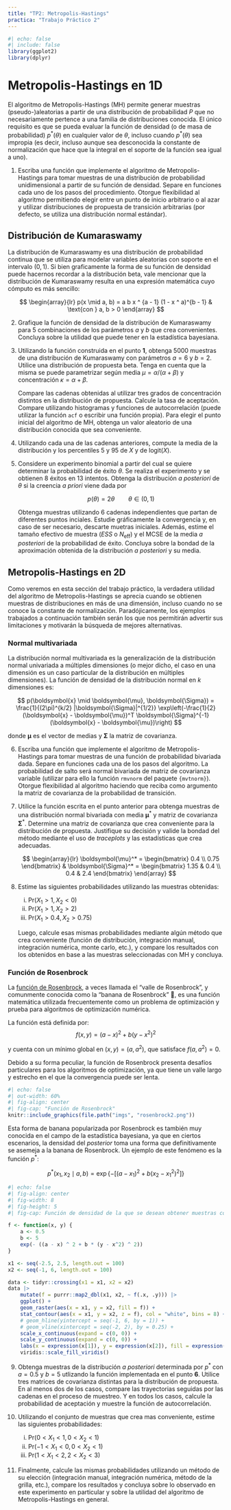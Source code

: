 ```yaml
---
title: "TP2: Metropolis-Hastings"
practica: "Trabajo Práctico 2"
---
```


```r
#| echo: false
#| include: false
library(ggplot2)
library(dplyr)
```

# Metropolis-Hastings en 1D

El algoritmo de Metropolis-Hastings (MH) permite generar muestras (pseudo-)aleatorias a 
partir de una distribución de probabilidad $P$ que no necesariamente pertence a una 
familia de distribuciones conocida. El único requisito es que se pueda evaluar la función
de densidad (o de masa de probabilidad) $p^*(\theta)$ en cualquier valor de $\theta$,
incluso cuando $p^*(\theta)$ sea impropia (es decir, incluso aunque sea
desconocida la constante de normalización que hace que la integral en el soporte de la 
función sea igual a uno).

1.  Escriba una función que implemente el algoritmo de Metropolis-Hastings para tomar 
    muestras de una distribución de probabilidad unidimensional a partir de su función de 
    densidad. Separe en funciones cada uno de los pasos del procedimiento. 
    Otorgue flexibilidad al algoritmo permitiendo elegir entre un punto de inicio arbitrario
    o al azar y utilizar distribuciones de propuesta de transición arbitrarias 
    (por defecto, se utiliza una distribución normal estándar).

## Distribución de Kumaraswamy

La distribución de Kumaraswamy es una distribución de probabilidad continua que se utiliza
para modelar variables aleatorias con soporte en el intervalo $(0, 1)$. Si bien graficamente
la forma de su función de densidad puede hacernos recordar a la distribución beta, 
vale mencionar que la distribución de Kumaraswamy resulta en una expresión matemática
cuyo cómputo es más sencillo:

$$
\begin{array}{lr}
p(x \mid a, b) = a b x ^ {a - 1} (1 - x ^ a)^{b - 1} & \text{con } a, b > 0
\end{array}
$$

2.  Grafique la función de densidad de la distribución de Kumaraswamy para 5 combinaciones
    de los parámetros $a$ y $b$ que crea convenientes. Concluya sobre la utilidad que 
    puede tener en la estadística bayesiana.

3.  Utilizando la función construida en el punto **1**, obtenga 5000 muestras de una 
    distribución de Kumaraswamy con parámetros $a=6$ y $b=2$.
    Utilice una distribución de propuesta beta. Tenga en cuenta que la misma se puede 
    parametrizar según media $\mu = \alpha / (\alpha + \beta)$ y  concentración 
    $\kappa = \alpha + \beta$.

    Compare las cadenas obtenidas al utilizar tres grados de concentración distintos
    en la distribución de propuesta. Calcule la tasa de aceptación. Compare utilizando 
    histogramas y funciones de autocorrelación (puede utilizar la función `acf` o 
    escribir una función propia). Para elegir el punto inicial del algoritmo de MH, 
    obtenga un valor aleatorio de una distribución conocida que sea conveniente.    
    
4.  Utilizando cada una de las cadenas anteriores, compute la media de la 
    distribución y los percentiles 5 y 95 de $X$ y de $\mathrm{logit}(X)$.

5.  Considere un experimento binomial a partir del cual se quiere determinar la 
    probabilidad de éxito $\theta$. Se realiza el experimento y se obtienen 8 éxitos en 
    13 intentos. Obtenga la distribución _a posteriori_ de $\theta$ si la creencia 
    _a priori_ viene dada por

    $$
    p(\theta) = 2 \theta \qquad \theta \in (0, 1)
    $$

    Obtenga muestras utilizando 6 cadenas independientes que partan de diferentes puntos
    inciales. Estudie gráficamente la convergencia y, en caso de ser necesario, descarte 
    muetras iniciales. Además, estime el tamaño efectivo de muestra 
    ($ESS$ o $N_{\mathrm{eff}}$) y el MCSE de la media _a posteriori_ de la probabilidad 
    de éxito. Concluya sobre la bondad de la aproximación obtenida de la distribución 
    _a posteriori_ y su media.


## Metropolis-Hastings en 2D

Como veremos en esta sección del trabajo práctico, la verdadera utilidad del algoritmo de
Metropolis-Hastings se aprecia cuando se obtienen muestras de distribuciones en más de 
una dimensión, incluso cuando no se conoce la constante de normalización. 
Paradójicamente, los ejemplos trabajados a continuación también serán los que nos 
permitirán advertir sus limitaciones y motivarán la búsqueda de mejores alternativas.

### Normal multivariada

La distribución normal multivariada es la generalización de la distribución normal 
univariada a múltiples dimensiones (o mejor dicho, el caso en una dimensión es un caso 
particular de la distribución en múltiples dimensiones). La función de densidad de 
la distribución normal en $k$ dimensiones es:

$$
p(\boldsymbol{x} \mid \boldsymbol{\mu}, \boldsymbol{\Sigma}) = 
    \frac{1}{(2\pi)^{k/2} |\boldsymbol{\Sigma}|^{1/2}} 
    \exp\left(-\frac{1}{2} (\boldsymbol{x} - \boldsymbol{\mu})^T \boldsymbol{\Sigma}^{-1} (\boldsymbol{x} - \boldsymbol{\mu})\right)
$$

donde $\boldsymbol{\mu}$ es el vector de medias y $\boldsymbol{\Sigma}$ la matriz de covarianza.

6.  Escriba una función que implemente el algoritmo de Metropolis-Hastings para tomar 
    muestras de una función de probabilidad bivariada dada. Separe en funciones cada una 
    de los pasos del algoritmo. La probabilidad de salto será normal bivariada de matriz 
    de covarianza variable (utilizar para ello la función `rmvnorm` del paquete 
    `{mvtnorm}`). Otorgue flexibilidad al algoritmo haciendo que reciba como 
    argumento la matriz de covarianza de la probabilidad de transición.

7.  Utilice la función escrita en el punto anterior para obtenga muestras de una 
    distribución normal bivariada con media $\boldsymbol{\mu}^*$ y matriz de covarianza 
    $\boldsymbol{\Sigma}^*$. Determine una matriz de covarianza que crea conveniente para la 
    distribución de propuesta. Justifique su decisión y valide la bondad del método 
    mediante el uso de _traceplots_ y las estadísticas que crea adecuadas.
    
    $$
    \begin{array}{lr}
        \boldsymbol{\mu}^* = \begin{bmatrix} 0.4 \\ 0.75 \end{bmatrix} 
        & \boldsymbol{\Sigma}^* = \begin{bmatrix} 1.35 & 0.4 \\ 0.4 & 2.4 \end{bmatrix}
    \end{array}
    $$

8.  Estime las siguientes probabilidades utilizando las muestras obtenidas:

    i.  $\mathrm{Pr}(X_1 > 1, X_2 < 0)$
    i.  $\mathrm{Pr}(X_1 > 1, X_2 > 2)$
    i.  $\mathrm{Pr}(X_1 > 0.4, X_2 > 0.75)$

    Luego, calcule esas mismas probabilidades mediante algún método que crea conveniente 
    (función de distribución, integración manual, integración numérica, monte carlo, etc.),
    y compare los resultados con los obtenidos en base a las muestras seleccionadas con 
    MH y concluya.


### Función de Rosenbrock 

La [función de Rosenbrock](https://es.wikipedia.org/wiki/Funci%C3%B3n_de_Rosenbrock), 
a veces llamada el "valle de Rosenbrock", y comunmente conocida como la 
"banana de Rosenbrock" 🍌, es una función matemática utilizada frecuentemente como un 
problema de optimización y prueba para algoritmos de optimización numérica. 

La función está definida por:
$$
f(x, y) = (a - x) ^ 2 + b(y - x^2) ^ 2
$$

y cuenta con un mínimo global en $(x, y) = (a, a^2)$, que satisface $f(a, a^2) = 0$.

Debido a su forma peculiar, la función de Rosenbrock presenta desafíos particulares para 
los algoritmos de optimización, ya que tiene un valle largo y estrecho en el que la 
convergencia puede ser lenta.

```r
#| echo: false
#| out-width: 60%
#| fig-align: center
#| fig-cap: "Función de Rosenbrock"
knitr::include_graphics(file.path("imgs", "rosenbrock2.png"))
```

Esta forma de banana popularizada por Rosenbrock es también muy conocida en el campo
de la estadística bayesiana, ya que en ciertos escenarios, la densidad del _posterior_ 
toma una forma que definitivamente se asemeja a la banana de Rosenbrock. Un ejemplo de
este fenómeno es la función $p^*$:

$$
p^*(x_1, x_2 \mid a, b) = \exp \left\{-\left[(a - x_1) ^ 2 + b(x_2 - x_1^2) ^ 2\right] \right\}
$$


```r
#| echo: false
#| fig-align: center
#| fig-width: 8
#| fig-height: 5
#| fig-cap: Función de densidad de la que se desean obtener muestras con $a = 0.5$ y $b = 5$

f <- function(x, y) {
    a <- 0.5
    b <- 5
    exp(- ((a - x) ^ 2 + b * (y - x^2) ^ 2))
}

x1 <- seq(-2.5, 2.5, length.out = 100)
x2 <- seq(-1, 6, length.out = 100)

data <- tidyr::crossing(x1 = x1, x2 = x2)
data |>
    mutate(f = purrr::map2_dbl(x1, x2, ~ f(.x, .y))) |>
    ggplot() + 
    geom_raster(aes(x = x1, y = x2, fill = f)) +
    stat_contour(aes(x = x1, y = x2, z = f), col = "white", bins = 8) +
    # geom_hline(yintercept = seq(-1, 6, by = 1)) +
    # geom_vline(xintercept = seq(-2, 2), by = 0.25) +
    scale_x_continuous(expand = c(0, 0)) +
    scale_y_continuous(expand = c(0, 0)) +
    labs(x = expression(x[1]), y = expression(x[2]), fill = expression(p^"*" ~ "("~x[1]~", "~x[2]~" | a, b)")) +
    viridis::scale_fill_viridis()
```

9.  Obtenga muestras de la distribución _a posteriori_ determinada por $p^*$ 
    con $a=0.5$ y $b=5$ utlizando la función implementada en el punto **6**. 
    Utilice tres matrices de covarianza distintas para la distribución de propuesta. 
    En al menos dos de los casos, compare las trayectorias seguidas por las 
    cadenas en el proceso de muestreo. Y en todos los casos, calcule la probabilidad de
    aceptación y muestre la función de autocorrelación.

10. Utilizando el conjunto de muestras que crea mas conveniente, estime las siguientes
    probabilidades:

    i.  $\mathrm{Pr}(0 < X_1 < 1, 0 < X_2 < 1)$
    i.  $\mathrm{Pr}(-1 < X_1 < 0, 0 < X_2 < 1)$
    i.  $\mathrm{Pr}(1 < X_1 < 2, 2 < X_2 < 3)$

11. Finalmente, calcule las mismas probabilidades utilizando un método de su elección 
    (integración manual, integración numérica, método de la grilla, etc.), compare los
    resultados y concluya sobre lo observado en este experimento en particular y 
    sobre la utilidad del algoritmo de Metropolis-Hastings en general.


<!--
# Apéndice (para mover a teoría)

::: {.callout-tip}
## Algoritmo de Metropolis Hastings

Se desea generar una muestra de valores $\{y^{(1)}, y^{(2)}, \cdots, y^{(n)} \}$ a partir
de una distribución de probabilidad $P$ con función de densidad $p$.

1. Seleccionar un punto inicial $y^{(1)}$.

1. Para cada $t\in \{1, \cdots, n\}$, repetir:

    i.  **Proponer un nuevo valor**
    
        Obtener un valor aleatorio $y'$ de una variable $Y'$ cuya distribución está
        dada por la distribución de propuesta $Q$ y el valor de la última muestra 
        obtenida:
    
        $$
        Y' \sim Q(y^{(t)})
        $$
    
    i.  **Calcular la probabilidad de aceptación**

        Calcular el cociente entre la función de densidad en el punto propuesto y en el
        punto actual. La probabilidad de aceptación es igual a este cociente si es menor 
        a 1, caso contrario es igual a 1.

        $$
        \alpha = \min \left\{ 1, \frac{p(y')}{p(y)} \right\}
        $$

    i.  **Seleccionar el nuevo valor**

        Generar un valor aleatorio $u$ de una distribución $\mathcal{U}(0, 1)$ y determinar
        $y^{(t + 1)}$ de la siguiente manera:

        $$
        y^{(t + 1)} = \left\{
        \begin{array}{ll}
        y' & \text{si} \quad u \le \alpha \\
        y^{(t)} & \text{si} \quad u > \alpha
        \end{array}\right.
        $$

**Notas**

El cálculo del cociente en la determinación de la probabilidad de aceptación es
en realidad:

$$
\frac{p(y')q(y^{(t)} \mid y')}{p(y)q(y' \mid y^{(t)})}
$$

donde $q$ es la función de densidad de la distribución de propuesta.

Esta se simplifica a la expresión utilizada en el algoritmo cuando $q$ es una función 
simétrica alrededor de su media.
:::


::: {.callout-tip}
## _Effective sample size_ (ESS)

El número efectivo de muestras $N_{eff}$ es el número de muestras independientes que tienen el mismo _poder de estimación_ que $S$ muestras correlacionadas.

Este valor puede aproximarse por:

$$N_{eff} = \frac{S}{1 + 2 \sum_{k=1}^\infty ACF(k)}$$

Notar que la suma infinita del denominador empieza en $k=1$ (y no en $k=0$, donde $ACF(0)=1$). Además, en la práctica, una regla para truncar la $ACF$ es hacerlo a partir del primer $k$ valor donde $ACF(k)<0.05$ [@Kruschke2014, p. 184].
:::

::: {.callout-tip}
## _Montecarlo standard error_ (MCSE)

Por el Teorema Central del Límite sabemos que, si $\bar{X}_N$ es el promedio de $N$ observaciones 
independientes e idénticamente distribuidas, entonces $\sqrt{N}(\bar{X}_N-\mu)$ converge en distribución 
a $\mathcal{N}(0,\sigma^2)$ cuando $N$ tiende a infinito, donde $\mu$ es la media de la distribución
de las $X_i$ y $\sigma$ es su desvío estándar. Si $\sigma$ se estima por $\hat{\sigma}$, el término 
$\frac{\sigma}{\sqrt{N}}$ se conoce como error estándar.

Cuando se realiza integración por Montecarlo y se estima $\mathbb{E}({X})$ con $N_{eff}$ muestras dependientes
que se comportan como $N$ muestras independientes, el error estándar se aproxima por:
$$
MCSE = \frac{\hat{\sigma}}{\sqrt{N_{eff}}}
$$
:::

-->
